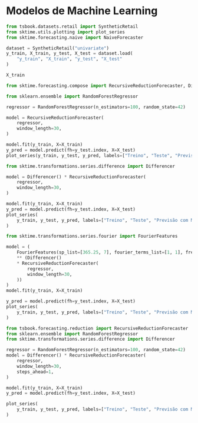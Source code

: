 # Modelos de Machine Learning

```python
from tsbook.datasets.retail import SyntheticRetail
from sktime.utils.plotting import plot_series
from sktime.forecasting.naive import NaiveForecaster

dataset = SyntheticRetail("univariate")
y_train, X_train, y_test, X_test = dataset.load(
    "y_train", "X_train", "y_test", "X_test"
)

X_train
```


```python
from sktime.forecasting.compose import RecursiveReductionForecaster, DirectReductionForecaster

from sklearn.ensemble import RandomForestRegressor

regressor = RandomForestRegressor(n_estimators=100, random_state=42)

model = RecursiveReductionForecaster(
    regressor,
    window_length=30,
)

model.fit(y_train, X=X_train)
y_pred = model.predict(fh=y_test.index, X=X_test)
plot_series(y_train, y_test, y_pred, labels=["Treino", "Teste", "Previsão com ML"])

```


```python
from sktime.transformations.series.difference import Differencer

model = Differencer() * RecursiveReductionForecaster(
    regressor,
    window_length=30,
)

model.fit(y_train, X=X_train)
y_pred = model.predict(fh=y_test.index, X=X_test)
plot_series(
    y_train, y_test, y_pred, labels=["Treino", "Teste", "Previsão com ML + Diferença"]
)

```

```python
from sktime.transformations.series.fourier import FourierFeatures

model = (
    FourierFeatures(sp_list=[365.25, 7], fourier_terms_list=[1, 1], freq="D")
    ** (Differencer()
    * RecursiveReductionForecaster(
        regressor,
        window_length=30,
    ))
)
model.fit(y_train, X=X_train)

```


```python
y_pred = model.predict(fh=y_test.index, X=X_test)
plot_series(
    y_train, y_test, y_pred, labels=["Treino", "Teste", "Previsão com ML + Diferença"]
)
```

```python
from tsbook.forecasting.reduction import RecursiveReductionForecaster
from sklearn.ensemble import RandomForestRegressor
from sktime.transformations.series.difference import Differencer

regressor = RandomForestRegressor(n_estimators=100, random_state=42)
model = Differencer() * RecursiveReductionForecaster(
    regressor,
    window_length=30,
    steps_ahead=1,
)

model.fit(y_train, X=X_train)
y_pred = model.predict(fh=y_test.index, X=X_test)
```

```python
plot_series(
    y_train, y_test, y_pred, labels=["Treino", "Teste", "Previsão com ML + Diferença"]
)
```